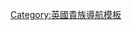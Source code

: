 {{Navbox
| name = 阿克頓男爵
| title = {{link-en|阿克頓男爵|Baron Acton}}
| state = {{{state|autocollapse}}}
| bodyclass = hlist
| list1 =
* [[第一代阿克頓男爵約翰·達爾伯格-阿克頓|第一代男爵約翰·達爾伯格-阿克頓]]（1869年－1902年）
* {{link-en|第二代阿克頓男爵理查·達爾伯格-阿克頓|Richard Lyon-Dalberg-Acton, 2nd Baron Acton|第二代男爵理查·達爾伯格-阿克頓}}（1902年－1924年）
* {{link-en|第三代阿克頓男爵約翰·達爾伯格-阿克頓|John Lyon-Dalberg-Acton, 3rd Baron Acton|第三代男爵約翰·達爾伯格-阿克頓}}（1924年－1989年）
* {{link-en|第四代阿克頓男爵理查·達爾伯格-阿克頓|Richard Lyon-Dalberg-Acton, 4th Baron Acton|第四代男爵理查·達爾伯格-阿克頓}}（1989年－2010年）
* {{link-en|第五代阿克頓男爵萊爾夫·達爾伯格-阿克頓|John Lyon-Dalberg-Acton, 5th Baron Acton|第五代男爵萊爾夫·達爾伯格-阿克頓}}（2010年至今）
}}<noinclude>
{{collapsible option}}
[[Category:英國貴族導航模板]]
</noinclude>